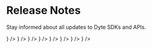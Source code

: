 # Release Notes


Stay informed about all updates to Dyte SDKs and APIs.

<CardSection id="web" title="Web SDKs" hasSubSections>
  <CardSection id="web-core" title="SDK" HeadingTag="h4">
    <Card title="Web Core" to="/" icon={<JSIcon />} />
    <Card title="React Web Core" to="/" icon={<ReactIcon />} />
  </CardSection>
  <CardSection id="web-ui-kit" title="UI Kit" HeadingTag="h4">
    <Card title="UI Kit" to="/" icon={<HTMLIcon />} />
    <Card
      title="React UI Kit"
      to="/"
      icon={<ReactIcon />}
    />
    <Card
      title="Angular UI Kit"
      to="/"
      icon={<AngularIcon />}
    />
  </CardSection>
</CardSection>

<CardSection id="mobile" title="Mobile SDKs" hasSubSections>
  <CardSection id="mobile-core" title="SDK" HeadingTag="h4">
    <Card title="Android" to="/" icon={<KotlinIcon />} />
    <Card title="iOS" to="/" icon={<SwiftIcon />} />
  </CardSection>
  
</CardSection>

<CardSection id="rest-api" title="REST API">
  <Card title="REST API" to="/" icon={<APIIcon />} />
</CardSection>
